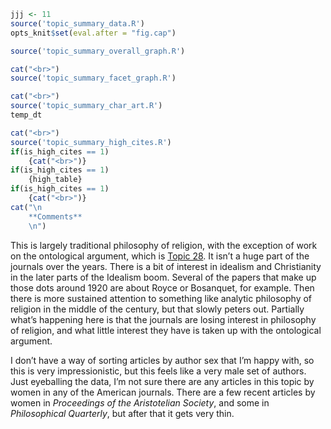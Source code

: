 ```r
jjj <- 11
source('topic_summary_data.R')
opts_knit$set(eval.after = "fig.cap")
```

```r
source('topic_summary_overall_graph.R')
```

```r
cat("<br>")
source('topic_summary_facet_graph.R')
```

```r
cat("<br>")
source('topic_summary_char_art.R')
temp_dt
```

```r
cat("<br>")
source('topic_summary_high_cites.R')
if(is_high_cites == 1)
	{cat("<br>")}
if(is_high_cites == 1)
	{high_table}
if(is_high_cites == 1)
	{cat("<br>")}
cat("\n
	**Comments**
	\n")
```

This is largely traditional philosophy of religion, with the exception of work on the ontological argument, which is [Topic 28](#topic28). It isn't a huge part of the journals over the years. There is a bit of interest in idealism and Christianity in the later parts of the Idealism boom. Several of the papers that make up those dots around 1920 are about Royce or Bosanquet, for example. Then there is more sustained attention to something like analytic philosophy of religion in the middle of the century, but that slowly peters out. Partially what's happening here is that the journals are losing interest in philosophy of religion, and what little interest they have is taken up with the ontological argument.

I don't have a way of sorting articles by author sex that I'm happy with, so this is very impressionistic, but this feels like a very male set of authors. Just eyeballing the data, I'm not sure there are any articles in this topic by women in any of the American journals. There are a few recent articles by women in _Proceedings of the Aristotelian Society_, and some in _Philosophical Quarterly_, but after that it gets very thin.